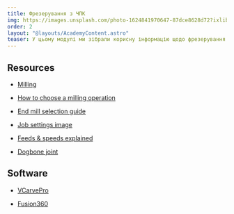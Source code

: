 ```yaml
---
title: Фрезерування з ЧПК
img: https://images.unsplash.com/photo-1624841970647-87dce8628d72?ixlib=rb-4.0.3&ixid=MnwxMjA3fDB8MHxwaG90by1wYWdlfHx8fGVufDB8fHx8&auto=format&fit=crop&w=2070&q=80
order: 2
layout: "@layouts/AcademyContent.astro"
teaser: У цьому модулі ми зібрали корисну інформацію щодо фрезерування з ЧПК.
---
```


## Resources

- <a href="https://www.makersplus.eu/milling/" target="_blank" rel="noopener noreferrer">Milling</a>

- <a href="https://www.mekanika.io/blog/learn-1/how-to-choose-a-milling-operation-39" target="_blank" rel="noopener noreferrer">How to choose a milling operation</a>

- <a href="https://www.mekanika.io/blog/learn-1/end-mill-selection-guide-4" target="_blank" rel="noopener noreferrer">End mill selection guide</a>

- <a href="https://www.rapiddirect.com/wp-content/uploads-v0/2021/08/feed-rate-and-spindle-speed.jpg" target="_blank" rel="noopener noreferrer">Job settings image</a>

- <a href="https://www.mekanika.io/blog/learn-1/feeds-speeds-explained-12" target="_blank" rel="noopener noreferrer">Feeds & speeds explained</a>

- <a href="https://www.mekanika.io/blog/learn-1/what-is-a-dogbone-42" target="_blank" rel="noopener noreferrer">Dogbone joint</a>


## Software
- <a href="https://www.shopbottools.com/products/software" target="_blank" rel="noopener noreferrer">VCarvePro</a>

- <a href="https://www.autodesk.com/products/fusion-360/overview?term=1-YEAR&tab=subscription" target="_blank" rel="noopener noreferrer">Fusion360</a>




